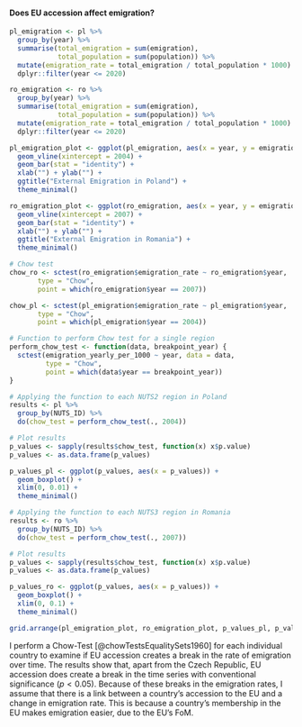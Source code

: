 #### Does EU accession affect emigration?  

```r
pl_emigration <- pl %>% 
  group_by(year) %>% 
  summarise(total_emigration = sum(emigration),
            total_population = sum(population)) %>% 
  mutate(emigration_rate = total_emigration / total_population * 1000) %>% 
  dplyr::filter(year <= 2020)

ro_emigration <- ro %>% 
  group_by(year) %>% 
  summarise(total_emigration = sum(emigration),
            total_population = sum(population)) %>% 
  mutate(emigration_rate = total_emigration / total_population * 1000) %>% 
  dplyr::filter(year <= 2020)

pl_emigration_plot <- ggplot(pl_emigration, aes(x = year, y = emigration_rate)) +
  geom_vline(xintercept = 2004) +
  geom_bar(stat = "identity") +
  xlab("") + ylab("") +
  ggtitle("External Emigration in Poland") +
  theme_minimal()

ro_emigration_plot <- ggplot(ro_emigration, aes(x = year, y = emigration_rate)) +
  geom_vline(xintercept = 2007) +
  geom_bar(stat = "identity") +
  xlab("") + ylab("") +
  ggtitle("External Emigration in Romania") +
  theme_minimal()

# Chow test
chow_ro <- sctest(ro_emigration$emigration_rate ~ ro_emigration$year,
       type = "Chow",
       point = which(ro_emigration$year == 2007))

chow_pl <- sctest(pl_emigration$emigration_rate ~ pl_emigration$year,
       type = "Chow",
       point = which(pl_emigration$year == 2004))
```

```r
# Function to perform Chow test for a single region
perform_chow_test <- function(data, breakpoint_year) {
  sctest(emigration_yearly_per_1000 ~ year, data = data,
         type = "Chow",
         point = which(data$year == breakpoint_year))
}

# Applying the function to each NUTS2 region in Poland
results <- pl %>%
  group_by(NUTS_ID) %>%
  do(chow_test = perform_chow_test(., 2004))

# Plot results
p_values <- sapply(results$chow_test, function(x) x$p.value)
p_values <- as.data.frame(p_values)

p_values_pl <- ggplot(p_values, aes(x = p_values)) +
  geom_boxplot() +
  xlim(0, 0.01) +
  theme_minimal()

# Applying the function to each NUTS3 region in Romania
results <- ro %>%
  group_by(NUTS_ID) %>%
  do(chow_test = perform_chow_test(., 2007))

# Plot results
p_values <- sapply(results$chow_test, function(x) x$p.value)
p_values <- as.data.frame(p_values)

p_values_ro <- ggplot(p_values, aes(x = p_values)) +
  geom_boxplot() +
  xlim(0, 0.1) +
  theme_minimal()
```

```r
grid.arrange(pl_emigration_plot, ro_emigration_plot, p_values_pl, p_values_ro, ncol = 2)
```

I perform a Chow-Test [@chowTestsEqualitySets1960] for each individual country to examine if EU accession creates a break in the rate of emigration over time. The results show that, apart from the Czech Republic, EU accession does create a break in the time series with conventional significance ($p < 0.05$). Because of these breaks in the emigration rates, I assume that there is a link between a country’s accession to the EU and a change in emigration rate. This is because a country’s membership in the EU makes emigration easier, due to the EU’s FoM.



